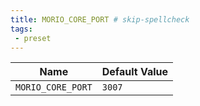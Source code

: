 ```yaml
---
title: MORIO_CORE_PORT # skip-spellcheck
tags:
 - preset
---
```





<!-- MORIO_AUTO_GENERATED_CONTENT_STARTS - Manual changes made below will be overwritten skip-spellcheck -->
| Name | Default Value |
|------|---------------|
| `MORIO_CORE_PORT` | `3007` |
<!-- MORIO_AUTO_GENERATED_CONTENT_ENDS - Manual changes made above will be overwritten skip-spellcheck -->
